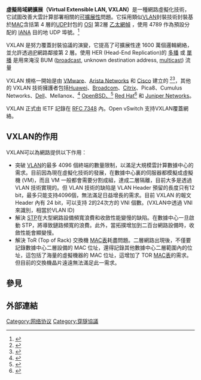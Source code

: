{{NoteTA|G1=IT}}
'''虛擬局域網擴展（Virtual Extensible LAN, VXLAN）'''是一種網路虛擬化技術，它試圖改善大雲計算部署相關的[[可擴展性|可擴展性]]問題。它採用類似[[VLAN|VLAN]]封裝技術封裝基於[[MAC地址|MAC]]含括第 4 層的[[用户数据报协议|UDP]]封包的 [[OSI|OSI]] 第2層 [[乙太網路|乙太網幀]] ，使用 4789 作為預設分配的 [[IANA|IANA]] 目的地 UDP 埠號。<ref>{{cite web|url = http://blogs.vmware.com/console/2011/08/towards-virtualized-networking-for-the-cloud.html|title = Towards Virtualized Networking for the Cloud|author = Steve Herrod|publisher = VMware|date = August 30, 2011|accessdate = 2013-02-25|archive-date = 2013-05-02|archive-url = https://web.archive.org/web/20130502021837/http://blogs.vmware.com/console/2011/08/towards-virtualized-networking-for-the-cloud.html|dead-url = no}}</ref>

VXLAN 是努力覆蓋封裝協議的演變，它提高了可擴展性達 1600 萬個邏輯網絡，並允許透過[[网际协议|IP]]網路鄰接第 2 層。使用 HER (Head-End Replication)的 [[多播|多播]] 或 [[單播|單播]] 是用來淹沒 BUM ([[廣播_(網路)|broadcast]], unknown destination address, [[多播|multicast]]) 流量

VXLAN 規格一開始是由 [[VMware|VMware]]、[[Arista_Networks|Arista Networks]] 和 [[思科系统|Cisco]] 建立的 <ref>{{cite web|url = http://www.theregister.co.uk/2011/08/30/vmware_cisco_vxlan_spec/|title = VMware, Cisco stretch virtual LANs across the heavens|author = Timothy Prickett Morgan|publisher = The Register|date = 30 August 2011|accessdate = 2013-02-25|archive-date = 2019-12-08|archive-url = https://web.archive.org/web/20191208012651/https://www.theregister.co.uk/2011/08/30/vmware_cisco_vxlan_spec/|dead-url = no}}</ref><ref>{{cite web |url = http://www.aristanetworks.com/media/system/pdf/TechBulletins/VXLAN_Overview.pdf|title = Arista and VMware have coauthored a new standard in cloud networking: the Virtual eXtensible LAN (VXLAN)|accessdate = 2013-12-01}}</ref>，其他的 VXLAN 技術擁護者包括[[华为|Huawei]]、[[博通|Broadcom]]、[[思杰系统|Citrix]]、Pica8、Cumulus Networks、[[戴爾|Dell]]、Mellanox、<ref>{{cite web|url = http://www.theregister.co.uk/Print/2013/04/23/mellanox_connectx_3_server_adapters/|title = Mellanox adds VM-flitting to ConnectX-3 adapters - Going Pro with VXLAN|date = April 23, 2013|publisher = The Register|author = Timothy Pricket Morgan|access-date = 2015-07-03|archive-date = 2018-09-21|archive-url = https://web.archive.org/web/20180921153212/https://www.theregister.co.uk/Print/2013/04/23/mellanox_connectx_3_server_adapters/|dead-url = no}}</ref> [[OpenBSD、|OpenBSD、]]<ref>{{cite web|url = http://permalink.gmane.org/gmane.os.openbsd.cvs/123361|title = OpenBSD vxlan implementation|date = October 14, 2013|publisher = Reyk Floeter|author = Reyk Floeter|access-date = 2015-07-03|archive-url = https://web.archive.org/web/20141029170325/http://permalink.gmane.org/gmane.os.openbsd.cvs/123361|archive-date = 2014-10-29|dead-url = yes}}</ref> [[紅帽公司|Red Hat]]<ref>{{cite web|url = http://datatracker.ietf.org/doc/draft-mahalingam-dutt-dcops-vxlan/|title = VXLAN: A Framework for Overlaying Virtualized Layer 2 Networks over Layer 3 Networks|author = M. Mahalingam et al.|date = February 22, 2013|accessdate = 2013-02-25|archive-date = 2014-08-23|archive-url = https://web.archive.org/web/20140823234449/http://datatracker.ietf.org/doc/draft-mahalingam-dutt-dcops-vxlan/|dead-url = no}}</ref> 和 [[Juniper_Networks|Juniper Networks]]。

VXLAN 正式由 IETF 記錄在 [[rfc:7348|RFC 7348]] 內。Open vSwitch 支持VXLAN覆蓋網絡。

== VXLAN的作用 ==
VXLAN可以為網路提供以下作用：
* 突破 [[VLAN|VLAN]]的最多 4096 個終端的數量限制，以滿足大規模雲計算數據中心的需求。目前因為現在虛擬化技術的發展，在數據中心裏的伺服器都模擬成虛擬機 (VM)，而且 VM 一般都會需要分割成組，達成二層隔離，目前大多是透過 VLAN 技術實現的。但 VLAN 技術的缺陷是 VLAN Header 預留的長度只有12 bit，最多只能支持4096個，無法滿足日益增長的需求。目前 VXLAN 的報文 Header 內有 24 bit，可以支持 2的24次方的 VNI 個數。(VXLAN中透過 VNI 來識別，相當於VLAN ID)
* 解決 [[生成树协议|STP]]在大型網路設備頻寬浪費和收斂性能變慢的缺陷。在數據中心一旦啟動 STP，將導致鏈路頻寬的浪費。此外，當拓撲增加到二百台網路設備時，收斂性能會顯變慢。
* 解決 ToR (Top of Rack) 交換機 [[MAC表|MAC表]]耗盡問題。二層網路出現後，不僅要記錄數據中心二層設備的 MAC 位址，還得記錄其他數據中心二層範圍內的位址，這包括了海量的虛擬機器的 MAC 位址，這增加了 TOR [[MAC表|MAC表]]的需求。但目前的交換機晶片遠遠無法滿足此一需求。

== 參見 ==
{{Reflist|30em}}

== 外部連結 ==

[[Category:网络协议|Category:网络协议]]
[[Category:穿隧協議|Category:穿隧協議]]